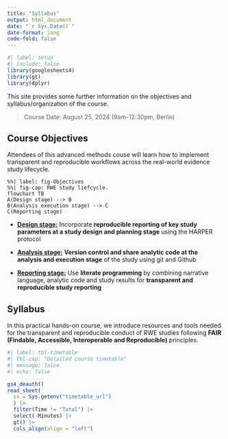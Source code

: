 ```yaml
---
title: "Syllabus"
output: html_document
date: "`r Sys.Date()`"
date-format: long
code-fold: false
---
```


```r
#| label: setup
#| include: false
library(googlesheets4)
library(gt)
library(dplyr)
```

This site provides some further information on the objectives and syllabus/organization of the course.

> Course Date: August 25, 2024 (9am-12:30pm, Berlin)

## Course Objectives {.unnumbered}

Attendees of this advanced methods couse will learn how to implement transparent and reproducible workflows across the real-world evidence study lifecycle.

```mermaid
%%| label: fig-Objectives
%%| fig-cap: RWE study liefcycle.
flowchart TB
A(Design stage) --> B
B(Analysis execution stage) --> C
C(Reporting stage)
```

-   [**Design stage:**]{.underline} Incorporate **reproducible reporting of key study parameters at a study design and planning stage** using the HARPER protocol

-   [**Analysis stage:**]{.underline} **Version control and share analytic code at the analysis and execution stage** of the study using git and Github

-   [**Reporting stage:**]{.underline} Use **literate programming** by combining narrative language, analytic code and study results for **transparent and reproducible study reporting**

## Syllabus {.unnumbered}

In this practical hands-on course, we introduce resources and tools needed for the transparent and reproducible conduct of RWE studies following **FAIR (Findable, Accessible, Interoperable and Reproducible)** principles.

```r
#| label: tbl-timetable
#| tbl-cap: "Detailed course timetable"
#| message: false
#| echo: false

gs4_deauth()
read_sheet(
  ss = Sys.getenv("timetable_url")
  ) |> 
  filter(Time != "Total") |> 
  select(-Minutes) |> 
  gt() |> 
  cols_align(align = "left")
```
